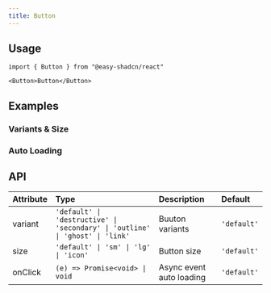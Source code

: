 ```yaml
---
title: Button
---
```


## Usage

```tsx
import { Button } from "@easy-shadcn/react"

<Button>Button</Button>
```

## Examples

### Variants & Size

<ExamplePreview name="button-demo" />

### Auto Loading

<ExamplePreview name="button-async-action" />

## API

| Attribute | Type                                                                          | Description                  | Default     |
| :-------- | :---------------------------------------------------------------------------- | :--------------------------- | :---------- |
| variant   | `'default' \| 'destructive' \| 'secondary' \| 'outline' \| 'ghost' \| 'link'` | Buuton variants              | `'default'` |
| size      | `'default' \| 'sm' \| 'lg' \| 'icon'`                                         | Button size                  | `'default'` |
| onClick   | `(e) => Promise<void> \| void`                                                | Async event auto loading     | `'default'` |
